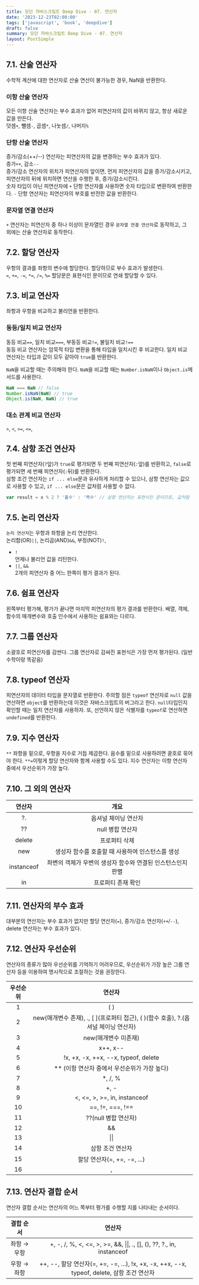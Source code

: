 ```yaml
---
title: 모던 자바스크립트 Deep Dive - 07. 연산자
date: '2023-12-23T02:00:00'
tags: ['javascript', 'book', 'deepdive']
draft: false
summary: 모던 자바스크립트 Deep Dive - 07. 연산자
layout: PostSimple
---
```


## 7.1. 산술 연산자

수학적 계산에 대한 연산자로 산술 연산이 불가능한 경우, NaN을 반환한다.

### 이항 산술 연산자

모든 이항 산술 연산자는 부수 효과가 없어 피연산자의 값이 바뀌지 않고, 항상 새로운 값을 만든다.  
덧셈`+`, 뺄셈`-`, 곱셈`*`, 나눗셈`/`, 나머지`%`

### 단항 산술 연산자

증가/감소(++/--) 연산자는 피연산자의 값을 변경하는 부수 효과가 있다.  
증가`++`, 감소`--`  
증가/감소 연산자의 위치가 피연산자의 앞이면, 먼저 피연산자의 값을 증가/감소시키고, 피연산자의 뒤에 위치하면 연산을 수행한 후, 증가/감소시킨다.  
숫자 타입이 아닌 피연산자에 `+` 단항 연산자를 사용하면 숫자 타입으로 변환하여 반환한다. `-` 단항 연산자는 피연산자의 부호를 반전한 값을 반환한다.

### 문자열 연결 연산자

`+` 연산자는 피연산자 중 하나 이상이 문자열인 경우 `문자열 연결 연산자`로 동작하고, 그 외에는 산술 연산자로 동작한다.

## 7.2. 할당 연산자

우항의 결과를 좌항의 변수에 할당한다. 할당하므로 부수 효과가 발생한다.  
`=`, `+=`, `-=`, `*=`, `/=`, `%=`
할당문은 표현식인 문이므로 연쇄 할당할 수 있다.

## 7.3. 비교 연산자

좌항과 우항을 비교하고 불리언을 반환한다.

### 동등/일치 비교 연산자

동등 비교`==`, 일치 비교`===`, 부동등 비교`!=`, 불일치 비교`!==`  
동등 비교 연산자는 암묵적 타입 변환을 통해 타입을 일치시킨 후 비교한다. 일치 비교 연산자는 타입과 값이 모두 같아야 `true`를 반환한다.

`NaN`을 비교할 때는 주의해야 한다. `NaN`을 비교할 때는 `Number.isNaN`이나 `Object.is`메서드를 사용한다.

```js
NaN === NaN // false
Number.isNaN(NaN) // true
Object.is(NaN, NaN) // true
```

### 대소 관계 비교 연산자

`>`, `<`, `>=`, `<=`,

## 7.4. 삼항 조건 연산자

첫 번째 피연산자(`?`앞)가 `true`로 평가되면 두 번째 피연산자(`:`앞)를 반환하고, `false`로 평가되면 세 번째 피연산자(`:`뒤)를 반환한다.  
삼항 조건 연산자는 `if ... else`문과 유사하게 처리할 수 있으나, 삼항 연산자는 값으로 사용할 수 있고, `if ... else`문은 값처럼 사용할 수 없다.

```js
var result = x % 2 ? '홀수' : '짝수' // 삼항 연산자는 표현식인 문이므로, 값처럼 사용할 수 있다.
```

## 7.5. 논리 연산자

`논리 연산자`는 우항과 좌항을 논리 연산한다.  
논리합(OR)`||`, 논리곱(AND)`&&`, 부정(NOT)`!`,

- `!`  
  언제나 불리언 값을 리턴한다.
- `||`, `&&`  
  2개의 피연산자 중 어느 한쪽이 평가 결과가 된다.

## 7.6. 쉼표 연산자

왼쪽부터 평가해, 평가가 끝나면 마지막 피연산자의 평가 결과를 반환한다. 배열, 객체, 함수의 매개변수와 호출 인수에서 사용하는 쉼표와는 다르다.

## 7.7. 그룹 연산자

소괄호로 피연산자를 감싼다. 그룹 연산자로 감싸진 표현식은 가장 먼저 평가된다. (일반 수학이랑 똑같음)

## 7.8. typeof 연산자

피연산자의 데이터 타입을 문자열로 반환한다.
주의할 점은 `typeof` 연산자로 `null` 값을 연산하면 `object`를 반환하는데 이것은 자바스크립트의 버그라고 한다. `null`타입인지 확인할 때는 일치 연산자를 사용하자.
또, 선언하지 않은 식별자를 `typeof`로 연산하면 `undefined`를 반환한다.

## 7.9. 지수 연산자

`**` 좌항을 밑으로, 우항을 지수로 거듭 제곱한다. 음수를 밑으로 사용하려면 괄호로 묶어야 한다. `**=`이렇게 할당 연산자와 함께 사용할 수도 있다. 지수 연산자는 이항 연산자 중에서 우선순위가 가장 높다.

## 7.10. 그 외의 연산자

|   연산자   |                            개요                             |
| :--------: | :---------------------------------------------------------: |
|     ?.     |                    옵셔널 체이닝 연산자                     |
|     ??     |                      null 병합 연산자                       |
|   delete   |                        프로퍼티 삭제                        |
|    new     |      생성자 함수를 호출할 때 사용하여 인스턴스를 생성       |
| instanceof | 좌변의 객체가 우변의 생성자 함수와 연결된 인스턴스인지 판별 |
|     in     |                     프로퍼티 존재 확인                      |

## 7.11. 연산자의 부수 효과

대부분의 연산자는 부수 효과가 없지만 할당 연산자(`=`), 증가/감소 연산자(`++`/`--`), delete 연산자는 부수 효과가 있다.

## 7.12. 연산자 우선순위

연산자의 종류가 많아 우선순위를 기억하기 어려우므로, 우선순위가 가장 높은 그룹 연산자 등을 이용하여 명시적으로 조절하는 것을 권장한다.

| 우선순위 |                                       연산자                                        |
| :------: | :---------------------------------------------------------------------------------: |
|    1     |                                         ( )                                         |
|    2     | new(매개변수 존재), ., [ ](프로퍼티 접근), ( )(함수 호출), ?.(옵셔널 체이닝 연산자) |
|    3     |                                new(매개변수 미존재)                                 |
|    4     |                                      x++, x--                                       |
|    5     |                        !x, +x, -x, ++x, --x, typeof, delete                         |
|    6     |                   \*\* (이항 연산자 중에서 우선순위가 가장 높다)                    |
|    7     |                                      \*, /, %                                       |
|    8     |                                        +, -                                         |
|    9     |                            <, <=, >, >=, in, instanceof                             |
|    10    |                                  ==, !=, ===, !==                                   |
|    11    |                                ??(null 병합 연산자)                                 |
|    12    |                                         &&                                          |
|    13    |                                        \|\|                                         |
|    14    |                                  삼항 조건 연산자                                   |
|    15    |                             할당 연산자(=, +=, -=, ...)                             |
|    16    |                                          ,                                          |

## 7.13. 연산자 결합 순서

연산자 결합 순서는 연산자의 어느 쪽부터 평가를 수행할 지를 나타내는 순서이다.

|  결합 순서  |                                           연산자                                            |
| :---------: | :-----------------------------------------------------------------------------------------: |
| 좌항 → 우항 |            +, -, /, %, <, <=, >, >=, &&, \|\|, ., [], (), ??, ?., in, instanceof            |
| 우항 → 좌항 | ++, --, 할당 연산자(=, +=, -=, ...), !x, +x, -x, ++x, --x, typeof, delete, 삼항 조건 연산자 |
